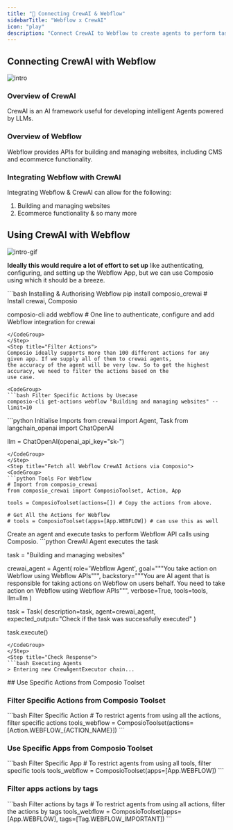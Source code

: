 ```yaml
---
title: "🚀 Connecting CrewAI & Webflow"
sidebarTitle: "Webflow x CrewAI"
icon: "play"
description: "Connect CrewAI to Webflow to create agents to perform tasks using natural language"
---
```


## Connecting CrewAI with Webflow
![intro](/media/intro.jpg)

### Overview of CrewAI

CrewAI is an AI framework useful for developing intelligent Agents powered by LLMs.

### Overview of Webflow

Webflow provides APIs for building and managing websites, including CMS and ecommerce functionality.

### Integrating Webflow with CrewAI

Integrating Webflow & CrewAI can allow for the following:

1. Building and managing websites
2. Ecommerce functionality
& so many more

## Using CrewAI with Webflow
![intro-gif](/media/intro.gif)
<Steps>
<Step title="Setting Up the Environment">

**Ideally this would require a lot of effort to set up** like authenticating, configuring, and setting up the Webflow App, but we can use Composio using which it should be a breeze.

<CodeGroup>
```bash Installing & Authorising Webflow
pip install composio_crewai # Install crewai, Composio 

composio-cli add webflow # One line to authenticate, configure and add Webflow integration for crewai
```
</CodeGroup>
</Step>
<Step title="Filter Actions">
Composio ideally supports more than 100 different actions for any given app. If we supply all of them to crewai agents, 
the accuracy of the agent will be very low. So to get the highest accuracy, we need to filter the actions based on the 
use case.

<CodeGroup>
```bash Filter Specific Actions by Usecase
composio-cli get-actions webflow "Building and managing websites" --limit=10
```
</CodeGroup>

</Step>
<Step title="Import Base Packages">

<CodeGroup>
```python Initialise Imports
from crewai import Agent, Task
from langchain_openai import ChatOpenAI

llm = ChatOpenAI(openai_api_key="sk-<OPENAI KEY>")
```
</CodeGroup>
</Step>
<Step title="Fetch all Webflow CrewAI Actions via Composio">
<CodeGroup>
```python Tools For Webflow
# Import from composio_crewai
from composio_crewai import ComposioToolset, Action, App

tools = ComposioToolset(actions=[]) # Copy the actions from above. 

# Get All the Actions for Webflow
# tools = ComposioToolset(apps=[App.WEBFLOW]) # can use this as well
```
</CodeGroup>
</Step>
<Step title="Execute the Agent">
Create an agent and execute tasks to perform Webflow API calls using Composio. 
<CodeGroup>
```python CrewAI Agent executes the task

task = "Building and managing websites"

crewai_agent = Agent(
    role='Webflow Agent',
    goal="""You take action on Webflow using Webflow APIs""",
    backstory="""You are AI agent that is responsible for taking actions on Webflow on users behalf. You need to take action on Webflow using Webflow APIs""",
    verbose=True,
    tools=tools,
    llm=llm
)

task = Task(
    description=task,
    agent=crewai_agent,
    expected_output="Check if the task was successfully executed"
)

task.execute()
```
</CodeGroup>
</Step>
<Step title="Check Response">
```bash Executing Agents
> Entering new CrewAgentExecutor chain...
```
</Step>
</Steps>
## Use Specific Actions from Composio Toolset

### Filter Specific Actions from Composio Toolset

<CodeGroup>
```bash Filter Specific Action
# To restrict agents from using all the actions, filter specific actions
tools_webflow = ComposioToolset(actions=[Action.WEBFLOW_{ACTION_NAME}])
```
</CodeGroup>

### Use Specific Apps from Composio Toolset
<CodeGroup>
```bash Filter Specific App
# To restrict agents from using all tools, filter specific tools
tools_webflow = ComposioToolset(apps=[App.WEBFLOW])
```
</CodeGroup>

### Filter apps actions by tags 
<CodeGroup>
```bash Filter actions by tags
# To restrict agents from using all actions, filter the actions by tags
tools_webflow = ComposioToolset(apps=[App.WEBFLOW], tags=[Tag.WEBFLOW_IMPORTANT])
```
</CodeGroup>